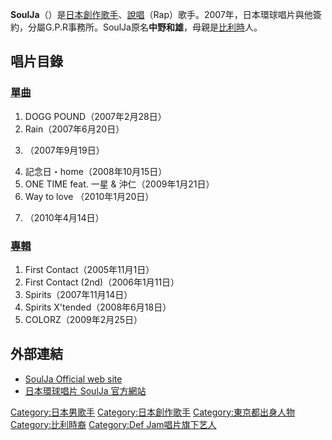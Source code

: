 {{blpunsourced|time=2019-08-26}}
{{Infobox Musician 
| Name                = SoulJa
| Img                 = 
| Background          = 男歌手
| Birth_name          = 中野和雄
| Alias               = 
| Blood               = 
| Born                = {{birth_date_and_age|1983|11|1}} 
| Died                = 
| birthplace          = {{JPN}}[[東京都|東京都]][[東久留米市|東久留米市]]
| Instrument          =
| Genre               = [[J-POP|J-POP]]／[[R&B|R&B]]·[[嘻哈音樂|嘻哈音樂]]
| Occupation          = [[創作歌手|創作歌手]]·[[MC_(音樂)|MC]]
| Years_active        = 2005年－現在
| Label               = [[日本环球音乐|NAYUTAWAVE RECORDS]]
| Production          = [[G.P.R|G.P.R]]
| Associated_acts     = [[青山テルマ|青山テルマ]]<br />[[川添象郎|川添象郎]]<br />[[佐藤博|佐藤博]]
| URL                 = [http://www.soulja.jp/ Site SoulJa 2008]
}}
'''SoulJa'''（{{bd|1983年|11月1日||}}）是[[日本|日本]][[創作歌手|創作歌手]]、[[饒舌|說唱]]（Rap）歌手。2007年，日本環球唱片與他簽約，分屬G.P.R事務所。SoulJa原名'''中野和雄'''，母親是[[比利時|比利時]]人。

== 唱片目錄 ==
=== [[單曲|單曲]] ===
# DOGG POUND（2007年2月28日）
# Rain（2007年6月20日）
# {{lang|ja|ここにいるよ feat.[[青山テルマ|青山テルマ]]|}}（2007年9月19日）
# 記念日・home（2008年10月15日）
# ONE TIME feat. 一星 & 沖仁（2009年1月21日）
# Way to love {{lang|ja|～最後の恋～ feat. 唐沢美帆}}（2010年1月20日）
# {{lang|ja|うまく言葉にできないけれど feat. 果山サキ}}（2010年4月14日）

=== [[專輯|專輯]] ===
# First Contact（2005年11月1日）
# First Contact (2nd{{lang|ja|プレスバージョン}})（2006年1月11日）
# Spirits（2007年11月14日）
# Spirits X'tended（2008年6月18日）
# COLORZ（2009年2月25日）

== 外部連結 ==
*[https://web.archive.org/web/20100629224914/http://www.soulja.jp/ SoulJa Official web site]
*[http://www.universal-music.co.jp/soulja/ 日本環球唱片 SoulJa 官方網站]{{Wayback|url=http://www.universal-music.co.jp/soulja/ |date=20100323214628 }}

{{normdaten}}
[[Category:日本男歌手|Category:日本男歌手]]
[[Category:日本創作歌手|Category:日本創作歌手]]
[[Category:東京都出身人物|Category:東京都出身人物]]
[[Category:比利時裔|Category:比利時裔]]
[[Category:Def_Jam唱片旗下艺人|Category:Def Jam唱片旗下艺人]]
{{Japan-enter-bio-stub}}